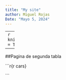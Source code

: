```yaml
---
title: "My site"
author: Miguel Rojas
Date: "Mayo 5, 2024"
---
```


---
```r
knitr::opts_chunk$set(echo = TRUE)
```

---
##Pagina de segunda tabla

```r{r cars} 

```
